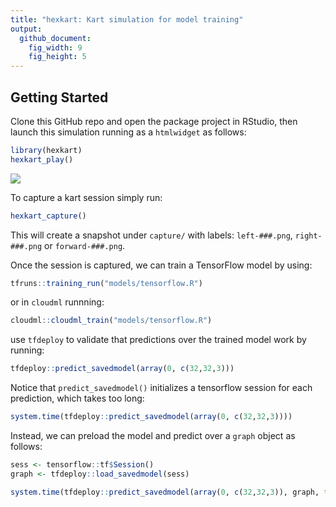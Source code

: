 ```yaml
---
title: "hexkart: Kart simulation for model training"
output:
  github_document:
    fig_width: 9
    fig_height: 5
---
```


## Getting Started

Clone this GitHub repo and open the package project in RStudio, then launch this 
simulation running as a `htmlwidget` as follows:

```r
library(hexkart)
hexkart_play()
```

![](tools/README/kart-demo.gif)

To capture a kart session simply run:

```r
hexkart_capture()
```

This will create a snapshot under `capture/` with labels: `left-###.png`,
`right-###.png` or `forward-###.png`.

Once the session is captured, we can train a TensorFlow model by using:

```r
tfruns::training_run("models/tensorflow.R")
```

or in `cloudml` runnning:

```r
cloudml::cloudml_train("models/tensorflow.R")
```

use `tfdeploy` to validate that predictions over the trained model work by running:

```r
tfdeploy::predict_savedmodel(array(0, c(32,32,3)))
```

Notice that `predict_savedmodel()` initializes a tensorflow session for each
prediction, which takes too long:

```r
system.time(tfdeploy::predict_savedmodel(array(0, c(32,32,3))))
```

Instead, we can preload the model and predict over a `graph` object as follows:

```r
sess <- tensorflow::tf$Session()
graph <- tfdeploy::load_savedmodel(sess)

system.time(tfdeploy::predict_savedmodel(array(0, c(32,32,3)), graph, type = "graph", sess = sess))
```